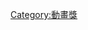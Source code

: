 {{Navbox 
| name       = 神戶動畫獎
| title      = [[神戶動畫獎]]
| listclass  = hlist
| state      = {{{state|}}}

| group1 = 電視動畫
| list1      = 
* [[新世纪福音战士]]（1996年）
* [[少女革命]]（1997年）
* [[星際牛仔]]（1998年）
* [[∀GUNDAM]]（1999年）
* [[無限的未知]]（2000年）
* [[ANGELIC LAYER 天使領域]]（2001年）
* [[翼神世音]]（2002年）
* [[機動戰士GUNDAM SEED]]（2003年）
* [[鋼之鍊金術師 (動畫)|鋼之鍊金術師]]（2004年）
* [[巖窟王]]（2005年）
* [[涼宮春日的憂鬱]]（2006年）
* [[Code Geass 反叛的魯路修]]（2007年）
* [[Code Geass 反叛的魯路修|Code Geass 反叛的魯路修 R2]]（2008年）
* [[東之伊甸]]（2009年）
* [[K-ON！輕音部|K-ON!!]]（2010年）
* [[魔法少女小圓]]（2011年）
* [[輕鬆百合]]（2012年）
* [[进击的巨人 (动画)|進擊的巨人]]（2013年）
* [[Love Live! (動畫)|Love Live!]]（2014年）
* [[白箱]]（2015年）

| group2 = 劇場映畫
| list2      = 
* [[攻殼機動隊 (1995年電影)|攻殼機動隊]]（1996年）
* [[魔法公主]]（1997年）
* [[神奇寶貝劇場版：超夢的逆襲]]（1998年）
* [[庫洛魔法使劇場版：小櫻的香港之旅]]（1999年）
* [[百變小櫻|庫洛魔法使劇場版：被封印的卡片]]（2000年）
* [[千与千寻]]（2001年）
* [[猫的报恩]]（2002年）
* [[千年女優]]（2003年）
* [[攻殼機動隊2 INNOCENCE]]（2004年）
* [[機動戰士Z GUNDAM劇場版|機動戰士Z GUNDAM-星之繼承者]]（2005年）
* [[跳躍吧！時空少女|穿越時空的少女]]（2006年）
* [[盜夢偵探 (電影)|盜夢偵探]]（2007年）
* [[福音戰士新劇場版：序]]（2008年）
* [[瓦力 (電影)|機器人瓦力]]（2009年）
* [[涼宮春日的消失]]（2010年）
* [[超时空要塞Frontier|超時空要塞F～戀離飛翼～]]（2011年）
* [[K-ON! (電影)|K-ON! 劇場版]]（2012年）
* [[言葉之庭]]（2013年）
* [[劇場版 魔法少女小圓|劇場版 魔法少女小圓［新篇］叛逆的物語]]（2014年）
* [[攻殼機動隊 新劇場版]]（2015年）

| group3 = 個人賞
| list3      = 
* [[庵野秀明]]（1996年）
* [[宫崎骏]]（1997年）
* [[渡邊慎一]]（1998年）
* [[大地丙太郎]]（1999年）
* [[沖浦啟之]]（2000年）
* [[北久保弘之]]（2001年）
* [[原惠一]]（2002年）
* [[黑田洋介]]（2003年）
* [[神山健治]]（2004年）
* [[吉田健一]]（2005年）
* [[長濱博史]]（2006年）
* [[今石洋之]]（2007年）
* [[磯光雄]]（2008年）
* [[加藤久仁生]]（2009年）
* [[細田守]]（2010年）
* [[岡田麿里]]（2011年）
* [[上松範康]]（2012年）
* [[水島努]]（2013年）
* [[岸誠二]]（2014年）
* [[水島精二]]（2015年）

}}<noinclude>
{{collapsible option}}
[[Category:動畫獎]]
</noinclude>